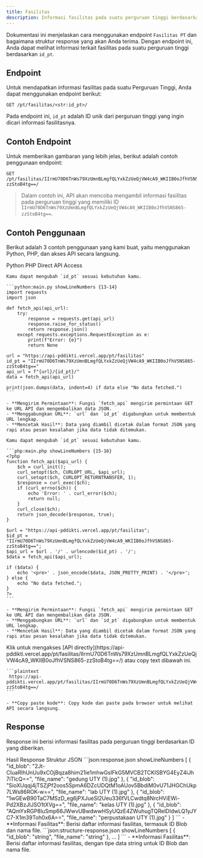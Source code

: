 ```yaml
---
title: Fasilitas
description: Informasi fasilitas pada suatu perguruan tinggi berdasarkan ID perguruan tinggi.
---
```


Dokumentasi ini menjelaskan cara menggunakan endpoint `Fasilitas PT` dan bagaimana struktur response yang akan Anda terima. Dengan endpoint ini, Anda dapat melihat informasi terkait fasilitas pada suatu perguruan tinggi berdasarkan `id_pt`.

## Endpoint

Untuk mendapatkan informasi fasilitas pada suatu Perguruan Tinggi, Anda dapat menggunakan endpoint berikut:

```plaintext
GET /pt/fasilitas/<str:id_pt>/
```

Pada endpoint ini, `id_pt` adalah ID unik dari perguruan tinggi yang ingin dicari informasi fasilitasnya.

## Contoh Endpoint

Untuk memberikan gambaran yang lebih jelas, berikut adalah contoh penggunaan endpoint:

```plaintext
GET /pt/fasilitas/IIrmU70D6TnWs79XzUmnBLmgfQLYxkZzUeQjVW4cA9_WKIIB0oJfhVSNS865-zzStoB4tg==/
```

> Dalam contoh ini, API akan mencoba mengambil informasi fasilitas pada perguruan tinggi yang memiliki ID `IIrmU70D6TnWs79XzUmnBLmgfQLYxkZzUeQjVW4cA9_WKIIB0oJfhVSNS865-zzStoB4tg==`.

## Contoh Penggunaan

Berikut adalah 3 contoh penggunaan yang kami buat, yaitu menggunakan Python, PHP, dan akses API secara langsung.

<Tabs defaultValue="python" className="pt-5 pb-1">
  <TabsList>
    <TabsTrigger value="python">Python</TabsTrigger>
    <TabsTrigger value="php">PHP</TabsTrigger>
    <TabsTrigger value="direct">Direct API Access</TabsTrigger>
  </TabsList>
  <TabsContent value="python">

    Kamu dapat mengubah `id_pt` sesuai kebutuhan kamu.

    ```python:main.py showLineNumbers {13-14}
    import requests
    import json

    def fetch_api(api_url):
        try:
            response = requests.get(api_url)
            response.raise_for_status()
            return response.json()
        except requests.exceptions.RequestException as e:
            print(f"Error: {e}")
            return None

    url = "https://api-pddikti.vercel.app/pt/fasilitas"
    id_pt = "IIrmU70D6TnWs79XzUmnBLmgfQLYxkZzUeQjVW4cA9_WKIIB0oJfhVSNS865-zzStoB4tg=="
    api_url = f"{url}/{id_pt}/"
    data = fetch_api(api_url)

    print(json.dumps(data, indent=4) if data else "No data fetched.")
    ```

    - **Mengirim Permintaan**: Fungsi `fetch_api` mengirim permintaan GET ke URL API dan mengembalikan data JSON.
    - **Menggabungkan URL**: `url` dan `id_pt` digabungkan untuk membentuk URL lengkap.
    - **Mencetak Hasil**: Data yang diambil dicetak dalam format JSON yang rapi atau pesan kesalahan jika data tidak ditemukan.
  </TabsContent>
  <TabsContent value="php">

    Kamu dapat mengubah `id_pt` sesuai kebutuhan kamu.

    ```php:main.php showLineNumbers {15-16}
    <?php
    function fetch_api($api_url) {
        $ch = curl_init();
        curl_setopt($ch, CURLOPT_URL, $api_url);
        curl_setopt($ch, CURLOPT_RETURNTRANSFER, 1);
        $response = curl_exec($ch);
        if (curl_errno($ch)) {
            echo 'Error: ' . curl_error($ch);
            return null;
        }
        curl_close($ch);
        return json_decode($response, true);
    }

    $url = "https://api-pddikti.vercel.app/pt/fasilitas";
    $id_pt = "IIrmU70D6TnWs79XzUmnBLmgfQLYxkZzUeQjVW4cA9_WKIIB0oJfhVSNS865-zzStoB4tg==";
    $api_url = $url . '/' . urlencode($id_pt) . '/';
    $data = fetch_api($api_url);

    if ($data) {
        echo '<pre>' . json_encode($data, JSON_PRETTY_PRINT) . '</pre>';
    } else {
        echo "No data fetched.";
    }
    ?>
    ```

    - **Mengirim Permintaan**: Fungsi `fetch_api` mengirim permintaan GET ke URL API dan mengembalikan data JSON.
    - **Menggabungkan URL**: `url` dan `id_pt` digabungkan untuk membentuk URL lengkap.
    - **Mencetak Hasil**: Data yang diambil dicetak dalam format JSON yang rapi atau pesan kesalahan jika data tidak ditemukan.
  </TabsContent>
  <TabsContent value="direct">
    Klik untuk mengakses [API directly](https://api-pddikti.vercel.app/pt/fasilitas/IIrmU70D6TnWs79XzUmnBLmgfQLYxkZzUeQjVW4cA9_WKIIB0oJfhVSNS865-zzStoB4tg==/) atau copy text dibawah ini.

    ```plaintext
     https://api-pddikti.vercel.app/pt/fasilitas/IIrmU70D6TnWs79XzUmnBLmgfQLYxkZzUeQjVW4cA9_WKIIB0oJfhVSNS865-zzStoB4tg==/
    ```

    - **Copy paste kode**: Copy kode dan paste pada browser untuk melihat API secara langsung.
  </TabsContent>
</Tabs>

## Response

Response ini berisi informasi fasilitas pada perguruan tinggi berdasarkan ID yang diberikan.

<Tabs defaultValue="hasil" className="pt-5 pb-1">
  <TabsList>
    <TabsTrigger value="hasil">Hasil Response</TabsTrigger>
    <TabsTrigger value="struktur">Struktur JSON</TabsTrigger>
  </TabsList>
  <TabsContent value="hasil">
    ```json:response.json showLineNumbers
    [
        {
            "id_blob": "2Jt-CIuaRIhUnUu9xCOjBqza8him21ie1mhwGsIFkG5MVCB2TCKISBYG4EyZ4iJh7iTIcQ==",
            "file_name": "gedung UTY (1).jpg"
        },
        {
            "id_blob": "SioXUqqj4jTSZjPf2oos5SpmA6DZcUDQtM1oAUov5BbdiM0vU71JHGChUkp7LWs86ROK-w==",
            "file_name": "lab UTY (1).jpg"
        },
        {
            "id_blob": "1wGEwB90TaC7MSzD_eg6jPXJueSI2Ueu336fVLCwdtq8NrcHViEWi-Pd2XBzJIJSO1tXVg==",
            "file_name": "kelas UTY (1).jpg"
        },
        {
            "id_blob": "AQmYxRGP8luSmp66JWwvUBwdwwHSyUQzE4ZWuhugTQRelDIdwLQ1yJYC7-X1m39Toh0x6A==",
            "file_name": "perpustakaan UTY (1).jpg"
        }
    ]
    ```
    - **Informasi Fasilitas**: Berisi daftar informasi fasilitas, termasuk ID Blob dan nama file.
  </TabsContent>
  <TabsContent value="struktur">
    ```json:structure-response.json showLineNumbers
    [
        {
            "id_blob": "string",
            "file_name": "string"
        },
        ...
    ]
    ```
    - **Informasi Fasilitas**: Berisi daftar informasi fasilitas, dengan tipe data string untuk ID Blob dan nama file.
  </TabsContent>
</Tabs>